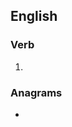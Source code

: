 ==English==

===Verb===
{{head|en|verb form}}

# {{present participle of|en|scamp|nocat=1}}

===Anagrams===
* {{anagrams|en|a=acgimnps|campings}}
